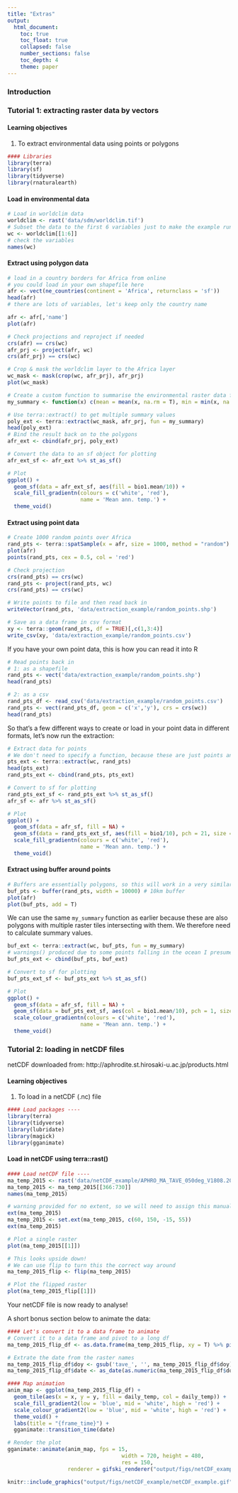 ```yaml
---
title: "Extras"
output: 
  html_document:
    toc: true
    toc_float: true
    collapsed: false
    number_sections: false
    toc_depth: 4
    theme: paper
---
```


### Introduction

### Tutorial 1: extracting raster data by vectors

#### Learning objectives

1.  To extract environmental data using points or polygons

```r
#### Libraries
library(terra)
library(sf)
library(tidyverse)
library(rnaturalearth)
```

#### Load in environmental data

```r
# Load in worldclim data
worldclim <- rast('data/sdm/worldclim.tif')
# Subset the data to the first 6 variables just to make the example run faster
wc <- worldclim[[1:6]]
# check the variables
names(wc)
```

#### Extract using polygon data

```r
# load in a country borders for Africa from online
# you could load in your own shapefile here
afr <- vect(ne_countries(continent = 'Africa', returnclass = 'sf'))
head(afr)
# there are lots of variables, let's keep only the country name
```

```r
afr <- afr[,'name']
plot(afr)
```

```r
# Check projections and reproject if needed
crs(afr) == crs(wc)
afr_prj <- project(afr, wc)
crs(afr_prj) == crs(wc)
```

```r
# Crop & mask the worldclim layer to the Africa layer
wc_mask <- mask(crop(wc, afr_prj), afr_prj)
plot(wc_mask)
```

```r
# Create a custom function to summarise the environmental raster data for each country
my_summary <- function(x) c(mean = mean(x, na.rm = T), min = min(x, na.rm=T), max = max(x, na.rm=T))
```

```r
# Use terra::extract() to get multiple summary values
poly_ext <- terra::extract(wc_mask, afr_prj, fun = my_summary)
head(poly_ext)
# Bind the result back on to the polygons
afr_ext <- cbind(afr_prj, poly_ext)
```

```r
# Convert the data to an sf object for plotting
afr_ext_sf <- afr_ext %>% st_as_sf()

# Plot
ggplot() +
  geom_sf(data = afr_ext_sf, aes(fill = bio1.mean/10)) +
  scale_fill_gradientn(colours = c('white', 'red'),
                       name = 'Mean ann. temp.') +
  theme_void()
```

#### Extract using point data

```r
# Create 1000 random points over Africa
rand_pts <- terra::spatSample(x = afr, size = 1000, method = "random")
plot(afr)
points(rand_pts, cex = 0.5, col = 'red')
```

```r
# Check projection
crs(rand_pts) == crs(wc)
rand_pts <- project(rand_pts, wc)
crs(rand_pts) == crs(wc)
```

```r
# Write points to file and then read back in
writeVector(rand_pts, 'data/extraction_example/random_points.shp')
```

```r
# Save as a data frame in csv format
xy <- terra::geom(rand_pts, df = TRUE)[,c(1,3:4)]
write_csv(xy, 'data/extraction_example/random_points.csv')
```

If you have your own point data, this is how you can read it into R

```r
# Read points back in
# 1: as a shapefile
rand_pts <- vect('data/extraction_example/random_points.shp')
head(rand_pts)
```

```r
# 2: as a csv
rand_pts_df <- read_csv('data/extraction_example/random_points.csv')
rand_pts <- vect(rand_pts_df, geom = c('x','y'), crs = crs(wc))
head(rand_pts)
```

So that's a few different ways to create or load in your point data in different formats, let's now run the extraction:

```r
# Extract data for points
# We don't need to specify a function, because these are just points and will extract data for one cell that they intersect with
pts_ext <- terra::extract(wc, rand_pts)
head(pts_ext)
rand_pts_ext <- cbind(rand_pts, pts_ext)
```

```r
# Convert to sf for plotting
rand_pts_ext_sf <- rand_pts_ext %>% st_as_sf()
afr_sf <- afr %>% st_as_sf()

# Plot
ggplot() +
  geom_sf(data = afr_sf, fill = NA) +
  geom_sf(data = rand_pts_ext_sf, aes(fill = bio1/10), pch = 21, size = 1) +
  scale_fill_gradientn(colours = c('white', 'red'),
                       name = 'Mean ann. temp.') +
  theme_void()
```

#### Extract using buffer around points

```r
# Buffers are essentially polygons, so this will work in a very similar way to our first example.
buf_pts <- buffer(rand_pts, width = 10000) # 10km buffer
plot(afr)
plot(buf_pts, add = T)
```

We can use the same `my_summary` function as earlier because these are also polygons with multiple raster tiles intersecting with them. We therefore need to calculate summary values.

```r
buf_ext <- terra::extract(wc, buf_pts, fun = my_summary)
# warnings() produced due to some points falling in the ocean I presume...
buf_pts_ext <- cbind(buf_pts, buf_ext)
```

```r
# Convert to sf for plotting
buf_pts_ext_sf <- buf_pts_ext %>% st_as_sf()

# Plot
ggplot() +
  geom_sf(data = afr_sf, fill = NA) +
  geom_sf(data = buf_pts_ext_sf, aes(col = bio1.mean/10), pch = 1, size = 1) +
  scale_colour_gradientn(colours = c('white', 'red'),
                       name = 'Mean ann. temp.') +
  theme_void()
```

### Tutorial 2: loading in netCDF files

netCDF downloaded from:
http://aphrodite.st.hirosaki-u.ac.jp/products.html

#### Learning objectives

1. To load in a netCDF (.nc) file

```r
#### Load packages ----
library(terra)
library(tidyverse)
library(lubridate)
library(magick)
library(gganimate)
```

#### Load in netCDF using terra::rast()

```r
#### Load netCDF file ----
ma_temp_2015 <- rast('data/netCDF_example/APHRO_MA_TAVE_050deg_V1808.2015.nc')
ma_temp_2015 <- ma_temp_2015[[366:730]]
names(ma_temp_2015)
```

```r
# warning provided for no extent, so we will need to assign this manually from the metadata
ext(ma_temp_2015)
ma_temp_2015 <- set.ext(ma_temp_2015, c(60, 150, -15, 55))
ext(ma_temp_2015)
```

```r
# Plot a single raster
plot(ma_temp_2015[[1]])
```

```r
# This looks upside down! 
# We can use flip to turn this the correct way around
ma_temp_2015_flip <- flip(ma_temp_2015)

# Plot the flipped raster
plot(ma_temp_2015_flip[[1]])
```

Your netCDF file is now ready to analyse!

A short bonus section below to animate the data:

```r
#### Let's convert it to a data frame to animate
# Convert it to a data frame and pivot to a long df
ma_temp_2015_flip_df <- as.data.frame(ma_temp_2015_flip, xy = T) %>% pivot_longer(cols = 3:ncol(.), names_to = 'doy', values_to = 'daily_temp')
```

```r
# Extrate the date from the raster names
ma_temp_2015_flip_df$doy <- gsub('tave_', '', ma_temp_2015_flip_df$doy)
ma_temp_2015_flip_df$date <- as_date(as.numeric(ma_temp_2015_flip_df$doy), origin = '2014-12-31')
```

```r
#### Map animation
anim_map <- ggplot(ma_temp_2015_flip_df) +
  geom_tile(aes(x = x, y = y, fill = daily_temp, col = daily_temp)) +
  scale_fill_gradient2(low = 'blue', mid = 'white', high = 'red') +
  scale_colour_gradient2(low = 'blue', mid = 'white', high = 'red') +
  theme_void() +
  labs(title = "{frame_time}") +
  gganimate::transition_time(date)
```

```r
# Render the plot
gganimate::animate(anim_map, fps = 15,
                                    width = 720, height = 480,
                                    res = 150,
                   renderer = gifski_renderer("output/figs/netCDF_example/netCDF_example.gif"))
```

```r
knitr::include_graphics("output/figs/netCDF_example/netCDF_example.gif")
```
